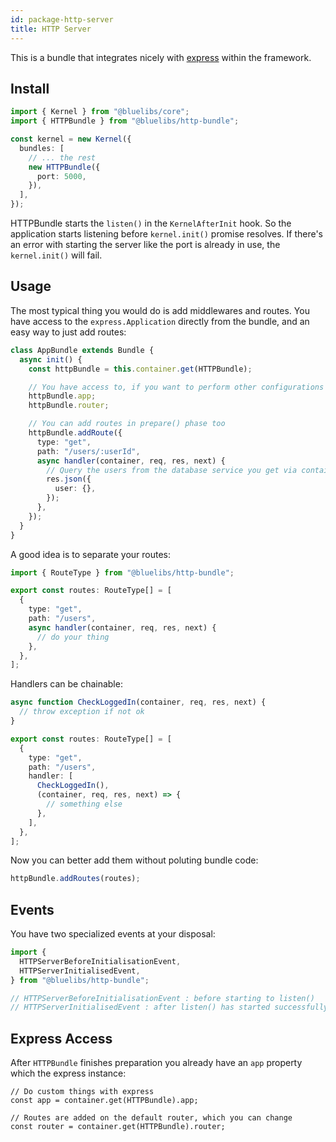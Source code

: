 ```yaml
---
id: package-http-server
title: HTTP Server
---
```



<PackageHeader version="1.0.1" packageName="http-bundle" containsTypeDefs />

This is a bundle that integrates nicely with [express](http://expressjs.com/en/api.html#express) within the framework.

## Install

```ts
import { Kernel } from "@bluelibs/core";
import { HTTPBundle } from "@bluelibs/http-bundle";

const kernel = new Kernel({
  bundles: [
    // ... the rest
    new HTTPBundle({
      port: 5000,
    }),
  ],
});
```

HTTPBundle starts the `listen()` in the `KernelAfterInit` hook. So the application starts listening before `kernel.init()` promise resolves. If there's an error with starting the server like the port is already in use, the `kernel.init()` will fail.

## Usage

The most typical thing you would do is add middlewares and routes. You have access to the `express.Application` directly from the bundle, and an easy way to just add routes:

```ts
class AppBundle extends Bundle {
  async init() {
    const httpBundle = this.container.get(HTTPBundle);

    // You have access to, if you want to perform other configurations to it
    httpBundle.app;
    httpBundle.router;

    // You can add routes in prepare() phase too
    httpBundle.addRoute({
      type: "get",
      path: "/users/:userId",
      async handler(container, req, res, next) {
        // Query the users from the database service you get via container
        res.json({
          user: {},
        });
      },
    });
  }
}
```

A good idea is to separate your routes:

```ts title="routes.ts"
import { RouteType } from "@bluelibs/http-bundle";

export const routes: RouteType[] = [
  {
    type: "get",
    path: "/users",
    async handler(container, req, res, next) {
      // do your thing
    },
  },
];
```

Handlers can be chainable:

```ts
async function CheckLoggedIn(container, req, res, next) {
  // throw exception if not ok
}

export const routes: RouteType[] = [
  {
    type: "get",
    path: "/users",
    handler: [
      CheckLoggedIn(),
      (container, req, res, next) => {
        // something else
      },
    ],
  },
];
```

Now you can better add them without poluting bundle code:

```ts
httpBundle.addRoutes(routes);
```

## Events

You have two specialized events at your disposal:

```ts
import {
  HTTPServerBeforeInitialisationEvent,
  HTTPServerInitialisedEvent,
} from "@bluelibs/http-bundle";

// HTTPServerBeforeInitialisationEvent : before starting to listen()
// HTTPServerInitialisedEvent : after listen() has started successfully
```

## Express Access

After `HTTPBundle` finishes preparation you already have an `app` property which the express instance:

```tsx
// Do custom things with express
const app = container.get(HTTPBundle).app;

// Routes are added on the default router, which you can change
const router = container.get(HTTPBundle).router;
```
